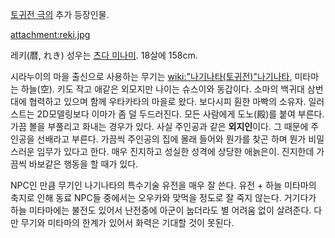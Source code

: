 [[토귀전 극]]의 추가 등장인물.

attachment:reki.jpg

레키(暦, れき)
성우는 [[츠다 미나미]].
18살에 158cm.

시라누이의 마을 출신으로 사용하는 무기는 [[wiki:"나기나타(토귀전)"나기나타]], 미타마는 하늘(空). 키도 작고 애같은 외모지만 나이는 슈스이와 동갑이다. 소마의 백귀대 삼번대에 협력하고 있으며 함께 우타카타의 마을로 왔다. 보다시피 훤한 마빡의 소유자. 일러스트는 2D모델링보다 이마가 좀 덜 두드러진다. 모든 사람에게 도노(殿)를 붙여 부른다. 가끔 볼을 부풀리고 화내는 경우가 있다.
사실 주인공과 같은 '''외지인'''이다. 그 때문에 주인공을 선배라고 부른다. 가끔씩 주인공의 집에 몰래 들어와 뭔가를 찾곤 하며 뭔가 비밀스러운 임무가 있다고 한다. 매우 진지하고 성실한 성격에 상당한 애늙은이. 진지한데 가끔씩 바보같은 행동을 할 때가 있다.

NPC인 만큼 무기인 나기나타의 특수기술 유전을 매우 잘 쓴다. 유전 + 하늘 미타마의 축지로 인해 동료 NPC들 중에서는 오우카와 맞먹을 정도로 잘 죽지 않는다. 거기다가 하늘 미타마에는 불전도 있어서 난전중에 아군이 눕더라도 별 어려움 없이 살려준다. 다만 무기와 미타마의 한계가 있어서 화력은 기대할 것이 못된다.
